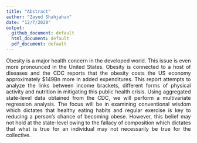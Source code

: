 ---
title: "Abstract"
author: "Zayed Shahjahan"
date: "12/7/2020"
output: 
  github_document: default
  html_document: default
  pdf_document: default
---

<div align="justify"> Obesity is a major health concern in the developed world. This issue is even more pronounced in the United States. Obesity is connected to a host of diseases and the CDC reports that the obesity costs the US economy approximately $149Bn more in added expenditures. This report attempts to analyze the links between income brackets, different forms of physical activity and nutrition in mitigating this public health crisis. Using aggregated state-level data obtained from the CDC, we will perform a multivariate regression analysis. The focus will be in examining conventional wisdom which dictates that healthy eating habits and regular exercise is key to reducing a person’s chance of becoming obese. However, this belief may not hold at the state-level owing to the fallacy of composition which dictates that what is true for an individual may not necessarily be true for the collective. 